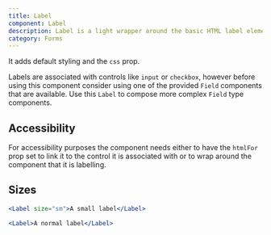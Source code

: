 ```yaml
---
title: Label
component: Label
description: Label is a light wrapper around the basic HTML label element.
category: Forms
---
```


It adds default styling and the `css` prop.

Labels are associated with controls like `input` or `checkbox`, however before using this component consider using one of the provided `Field` components that are available. Use this `Label` to compose more complex `Field` type components.

## Accessibility

For accessibility purposes the component needs either to have the `htmlFor` prop set to link it to the control it is associated with or to wrap around the component that it is labelling.

## Sizes

```jsx preview center
<Label size="sm">A small label</Label>
```

```jsx preview center
<Label>A normal label</Label>
```
